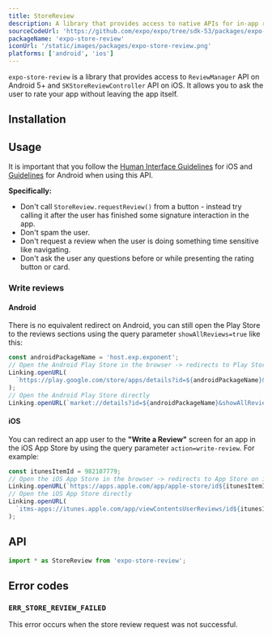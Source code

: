 ```yaml
---
title: StoreReview
description: A library that provides access to native APIs for in-app reviews.
sourceCodeUrl: 'https://github.com/expo/expo/tree/sdk-53/packages/expo-store-review'
packageName: 'expo-store-review'
iconUrl: '/static/images/packages/expo-store-review.png'
platforms: ['android', 'ios']
---
```



`expo-store-review` is a library that provides access to `ReviewManager` API on Android 5+ and `SKStoreReviewController` API on iOS. It allows you to ask the user to rate your app without leaving the app itself.

<ContentSpotlight
  src="/static/images/store-review.png"
  alt="Screenshots of the store review API in action on iOS"
/>

## Installation

<APIInstallSection packageName="expo-store-review" />

## Usage

It is important that you follow the [Human Interface Guidelines](https://developer.apple.com/design/human-interface-guidelines/ratings-and-reviews) for iOS and [Guidelines](https://developer.android.com/guide/playcore/in-app-review#when-to-request) for Android when using this API.

**Specifically:**

- Don't call `StoreReview.requestReview()` from a button - instead try calling it after the user has finished some signature interaction in the app.
- Don't spam the user.
- Don't request a review when the user is doing something time sensitive like navigating.
- Don't ask the user any questions before or while presenting the rating button or card.

### Write reviews

#### Android

There is no equivalent redirect on Android, you can still open the Play Store to the reviews sections using the query parameter `showAllReviews=true` like this:

```ts Android Play Store example
const androidPackageName = 'host.exp.exponent';
// Open the Android Play Store in the browser -> redirects to Play Store on Android
Linking.openURL(
  `https://play.google.com/store/apps/details?id=${androidPackageName}&showAllReviews=true`
);
// Open the Android Play Store directly
Linking.openURL(`market://details?id=${androidPackageName}&showAllReviews=true`);
```

#### iOS

You can redirect an app user to the **"Write a Review"** screen for an app in the iOS App Store by using the query parameter `action=write-review`. For example:

```ts iOS App Store example
const itunesItemId = 982107779;
// Open the iOS App Store in the browser -> redirects to App Store on iOS
Linking.openURL(`https://apps.apple.com/app/apple-store/id${itunesItemId}?action=write-review`);
// Open the iOS App Store directly
Linking.openURL(
  `itms-apps://itunes.apple.com/app/viewContentsUserReviews/id${itunesItemId}?action=write-review`
);
```

## API

```js
import * as StoreReview from 'expo-store-review';
```

<APISection packageName="expo-store-review" apiName="StoreReview" />

## Error codes

### `ERR_STORE_REVIEW_FAILED`

This error occurs when the store review request was not successful.
